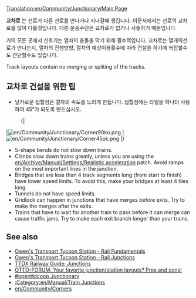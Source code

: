 [[Translation:en/Community/Junctionary/Main Page]]
{{ko/Community/Junctionary/교차로}}

'''교차로''' 는 선로가 다른 선로를 만나거나 지나갈때 생깁니다. 이문서에서는 선로의 교차로를 많이 다룰것입니다. 다른 운송수단은 교차로가 없거나 사솧하기 때문입니다.

거의 모든 곳에서 신호기는 열차의 충돌을 막기 위해 필수적입니다. 교차로는 몇개의선로가 만나는지, 열차의 진행방향, 열차의 예상이용횟수에 따라 건설을 하기에 복잡할수도 간단할수도 있습니다.

Track layouts contain no merging or spliting of the tracks.

==교차로 건설을 위한 팁==

* 날카로운 접합점은 열차의 속도를 느리게 만듭니다. 접합점에는 타일을 하나더 사용하여 45&deg;가 되도록 만드십시오.
:{|
|[[File:en/Community/Junctionary/Corner90ko.png]]
|[[File:en/Community/Junctionary/Corner45ok.png]]
|}
* S-shape bends do not slow down trains.
* Climbs slow down trains greatly, unless you are using the [[en/Archive/Manual/Settings/Realistic acceleration]] patch.  Avoid ramps on the most important lines in the junction.
* Bridges that are less than 4 track segments long (from start to finish) have lower speed limits. To avoid this, make your bridges at least 4 tiles long
* Tunnels do not have speed limits.
* Gridlock can happen in junctions that have merges before exits.  Try to make the merges after the exits.
* Trains that have to wait for another train to pass before it can merge can cause traffic jams.  Try to make each exit branch longer than your trains.

==See also==
* [http://www.transporttycoon.net/rail Owen's Transport Tycoon Station - Rail Fundamentals]
* [http://www.transporttycoon.net/junctions Owen's Transport Tycoon Station - Rail Junctions]
* [http://uwe.s2000.ws/ttdx/network/junctions.php?lang=en TTDX Railway Guide: Junctions]
* [http://www.tt-forums.net/viewtopic.php?p=251709#251709 OTTD-FORUM: Your favorite junction/station layouts? Pros and cons!]
* [http://wiki.openttdcoop.org/Junctionary #openttdcoop Junctionary]
* [[:Category:en/Manual/Train Junctions]]
* [[en/Community/Corners]]